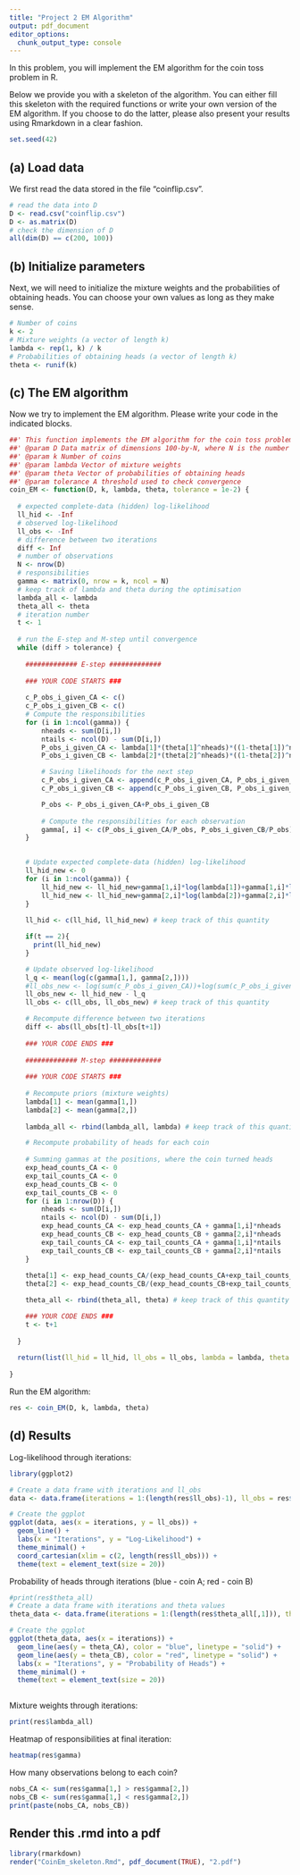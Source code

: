 ```yaml
---
title: "Project 2 EM Algorithm"
output: pdf_document
editor_options: 
  chunk_output_type: console
---
```


In this problem, you will implement the EM algorithm for the coin toss problem in R.

Below we provide you with a skeleton of the algorithm. You can either fill this skeleton with the required functions or write your own version of the EM algorithm. If you choose to do the latter, please also present your results using Rmarkdown in a clear fashion.

```r
set.seed(42)
```

## (a) Load data

We first read the data stored in the file "coinflip.csv". 

```r
# read the data into D
D <- read.csv("coinflip.csv")
D <- as.matrix(D)
# check the dimension of D
all(dim(D) == c(200, 100))
```

## (b) Initialize parameters

Next, we will need to initialize the mixture weights and the probabilities of obtaining heads. You can choose your own values as long as they make sense.

```r
# Number of coins
k <- 2
# Mixture weights (a vector of length k)
lambda <- rep(1, k) / k
# Probabilities of obtaining heads (a vector of length k)
theta <- runif(k)
```

## (c) The EM algorithm

Now we try to implement the EM algorithm. Please write your code in the indicated blocks.


```r
##' This function implements the EM algorithm for the coin toss problem
##' @param D Data matrix of dimensions 100-by-N, where N is the number of observations
##' @param k Number of coins
##' @param lambda Vector of mixture weights
##' @param theta Vector of probabilities of obtaining heads
##' @param tolerance A threshold used to check convergence
coin_EM <- function(D, k, lambda, theta, tolerance = 1e-2) {
  
  # expected complete-data (hidden) log-likelihood
  ll_hid <- -Inf
  # observed log-likelihood
  ll_obs <- -Inf
  # difference between two iterations
  diff <- Inf
  # number of observations
  N <- nrow(D)
  # responsibilities
  gamma <- matrix(0, nrow = k, ncol = N)
  # keep track of lambda and theta during the optimisation
  lambda_all <- lambda
  theta_all <- theta
  # iteration number
  t <- 1
  
  # run the E-step and M-step until convergence 
  while (diff > tolerance) {
    
    ############# E-step #############
    
    ### YOUR CODE STARTS ###
    
    c_P_obs_i_given_CA <- c()
    c_P_obs_i_given_CB <- c()
    # Compute the responsibilities
    for (i in 1:ncol(gamma)) {
        nheads <- sum(D[i,])
        ntails <- ncol(D) - sum(D[i,])
        P_obs_i_given_CA <- lambda[1]*(theta[1]^nheads)*((1-theta[1])^ntails)
        P_obs_i_given_CB <- lambda[2]*(theta[2]^nheads)*((1-theta[2])^ntails)

        # Saving likelihoods for the next step
        c_P_obs_i_given_CA <- append(c_P_obs_i_given_CA, P_obs_i_given_CA)
        c_P_obs_i_given_CB <- append(c_P_obs_i_given_CB, P_obs_i_given_CB)

        P_obs <- P_obs_i_given_CA+P_obs_i_given_CB
        
        # Compute the responsibilities for each observation
        gamma[, i] <- c(P_obs_i_given_CA/P_obs, P_obs_i_given_CB/P_obs)
    }

    
    # Update expected complete-data (hidden) log-likelihood
    ll_hid_new <- 0
    for (i in 1:ncol(gamma)) {
        ll_hid_new <- ll_hid_new+gamma[1,i]*log(lambda[1])+gamma[1,i]*log(c_P_obs_i_given_CA[i])
        ll_hid_new <- ll_hid_new+gamma[2,i]*log(lambda[2])+gamma[2,i]*log(c_P_obs_i_given_CB[i])
    }
    
    ll_hid <- c(ll_hid, ll_hid_new) # keep track of this quantity 

    if(t == 2){
      print(ll_hid_new)
    }

    # Update observed log-likelihood 
    l_q <- mean(log(c(gamma[1,], gamma[2,])))
    #ll_obs_new <- log(sum(c_P_obs_i_given_CA))+log(sum(c_P_obs_i_given_CB))
    ll_obs_new <- ll_hid_new - l_q
    ll_obs <- c(ll_obs, ll_obs_new) # keep track of this quantity 

    # Recompute difference between two iterations
    diff <- abs(ll_obs[t]-ll_obs[t+1])
    
    ### YOUR CODE ENDS ###
    
    ############# M-step #############
    
    ### YOUR CODE STARTS ###
    
    # Recompute priors (mixture weights)
    lambda[1] <- mean(gamma[1,])
    lambda[2] <- mean(gamma[2,])
    
    lambda_all <- rbind(lambda_all, lambda) # keep track of this quantity 

    # Recompute probability of heads for each coin
    
    # Summing gammas at the positions, where the coin turned heads
    exp_head_counts_CA <- 0
    exp_tail_counts_CA <- 0
    exp_head_counts_CB <- 0
    exp_tail_counts_CB <- 0
    for (i in 1:nrow(D)) {
        nheads <- sum(D[i,])
        ntails <- ncol(D) - sum(D[i,])
        exp_head_counts_CA <- exp_head_counts_CA + gamma[1,i]*nheads
        exp_head_counts_CB <- exp_head_counts_CB + gamma[2,i]*nheads
        exp_tail_counts_CA <- exp_tail_counts_CA + gamma[1,i]*ntails
        exp_tail_counts_CB <- exp_tail_counts_CB + gamma[2,i]*ntails
    }
  
    theta[1] <- exp_head_counts_CA/(exp_head_counts_CA+exp_tail_counts_CA)
    theta[2] <- exp_head_counts_CB/(exp_head_counts_CB+exp_tail_counts_CB)

    theta_all <- rbind(theta_all, theta) # keep track of this quantity 

    ### YOUR CODE ENDS ###
    t <- t+1
    
  }
  
  return(list(ll_hid = ll_hid, ll_obs = ll_obs, lambda = lambda, theta = theta, gamma = gamma, lambda_all = lambda_all, theta_all = theta_all))
  
}
```


Run the EM algorithm:

```r
res <- coin_EM(D, k, lambda, theta)
```


## (d) Results

Log-likelihood through iterations:

```r
library(ggplot2)

# Create a data frame with iterations and ll_obs
data <- data.frame(iterations = 1:(length(res$ll_obs)-1), ll_obs = res$ll_obs[2:length(res$ll_obs)])

# Create the ggplot
ggplot(data, aes(x = iterations, y = ll_obs)) +
  geom_line() +
  labs(x = "Iterations", y = "Log-Likelihood") +
  theme_minimal() +
  coord_cartesian(xlim = c(2, length(res$ll_obs))) + 
  theme(text = element_text(size = 20)) 

```


Probability of heads through iterations (blue - coin A; red - coin B)

```r
#print(res$theta_all)
# Create a data frame with iterations and theta values
theta_data <- data.frame(iterations = 1:(length(res$theta_all[,1])), theta_CA = res$theta_all[,1], theta_CB = res$theta_all[,2])

# Create the ggplot
ggplot(theta_data, aes(x = iterations)) +
  geom_line(aes(y = theta_CA), color = "blue", linetype = "solid") +
  geom_line(aes(y = theta_CB), color = "red", linetype = "solid") +
  labs(x = "Iterations", y = "Probability of Heads") +
  theme_minimal() +
  theme(text = element_text(size = 20))
     
```

Mixture weights through iterations:

```r
print(res$lambda_all)
```


Heatmap of responsibilities at final iteration:

```r
heatmap(res$gamma)
```

How many observations belong to each coin?

```r
nobs_CA <- sum(res$gamma[1,] > res$gamma[2,])
nobs_CB <- sum(res$gamma[1,] < res$gamma[2,])
print(paste(nobs_CA, nobs_CB))
```

## Render this .rmd into a pdf

```r
library(rmarkdown)
render("CoinEm_skeleton.Rmd", pdf_document(TRUE), "2.pdf")
```
